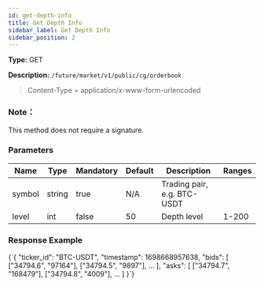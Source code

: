 ```yaml
---
id: get-depth-info
title: Get Depth Info
sidebar_label: Get Depth Info
sidebar_position: 2
---
```


**Type:** GET

**Description:** `/future/market/v1/public/cg/orderbook`

> Content-Type = application/x-www-form-urlencoded

### Note：

This method does not require a signature.

### Parameters

| Name   | Type   | Mandatory | Default | Description                 | Ranges |
| ------ | ------ | --------- | ------- | --------------------------- | ------ |
| symbol | string | true      | N/A     | Trading pair, e.g. BTC-USDT |        |
| level  | int    | false     | 50      | Depth level                 | 1-200  |

### Response Example


<CodeBlock language="json" title="Response">
  {`{
  "ticker_id": "BTC-USDT",
  "timestamp": 1698668957638,
  "bids": [
    ["34794.6", "97164"],
    ["34794.5", "9897"],
    ...
  ],
  "asks": [
    ["34794.7", "168479"],
    ["34794.8", "4009"],
    ...
  ]
}`}
</CodeBlock>
